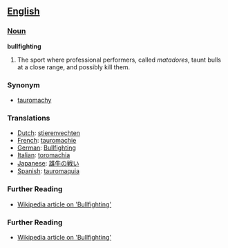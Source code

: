 ==[[English]]==

===[[Noun]]===
'''bullfighting'''

#The sport where professional performers, called ''matadores'', taunt bulls at a close range, and possibly kill them.

===Synonym===
*[[tauromachy]]

===Translations===
*[[Dutch]]: [[stierenvechten]]
*[[French]]: [[tauromachie]]
*[[German]]: [[Bullfighting]]
*[[Italian]]: [[toromachia]]
*[[Japanese]]: [[雄牛の戦い]]
*[[Spanish]]: [[tauromaquia]]

===Further Reading===
*[http://en.wikipedia.org/wiki/Bullfighting Wikipedia article on 'Bullfighting']

===Further Reading===
*[http://en.wikipedia.org/wiki/Bullfighting Wikipedia article on 'Bullfighting']